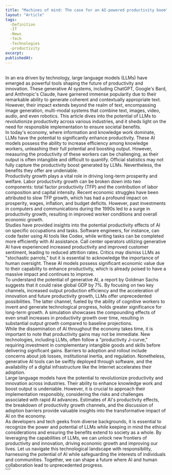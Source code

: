 ```yaml
---
title: "Machines of mind: The case for an AI-powered productivity boom"
layout: "Article"
tags: 
  -Definition
  -IT
  -News
  -Tech
  -Technologies
  -productivity
excerpt:
publishedAt:
---
```


<br/>
In an era driven by technology, large language models (LLMs) have emerged as powerful tools shaping the future of productivity and innovation. These generative AI systems, including ChatGPT, Google's Bard, and Anthropic's Claude, have garnered immense popularity due to their remarkable ability to generate coherent and contextually appropriate text. However, their impact extends beyond the realm of text, encompassing image generation, multi-modal systems that combine text, images, video, audio, and even robotics. This article dives into the potential of LLMs to revolutionize productivity across various industries, and it sheds light on the need for responsible implementation to ensure societal benefits.
<br/>
In today's economy, where information and knowledge work dominate, LLMs have the potential to significantly enhance productivity. These AI models possess the ability to increase efficiency among knowledge workers, unleashing their full potential and boosting output. However, measuring the productivity of these workers can be challenging, as their output is often intangible and difficult to quantify. Official statistics may not fully capture the productivity boost generated by LLMs. Nevertheless, the benefits they offer are undeniable.
<br/>
Productivity growth plays a vital role in driving long-term prosperity and welfare. Labor productivity growth can be broken down into two components: total factor productivity (TFP) and the contribution of labor composition and capital intensity. Recent economic struggles have been attributed to slow TFP growth, which has had a profound impact on prosperity, wages, inflation, and budget deficits. However, past investments in computers and communications during the 1990s led to a surge in productivity growth, resulting in improved worker conditions and overall economic growth.
<br/>
Studies have provided insights into the potential productivity effects of AI on specific occupations and tasks. Software engineers, for instance, can code faster using AI tools like Codex, while writing tasks can be completed more efficiently with AI assistance. Call center operators utilizing generative AI have experienced increased productivity and improved customer sentiment, leading to reduced attrition rates. Critics may dismiss LLMs as "stochastic parrots," but it is essential to acknowledge the importance of human oversight. These AI models possess significant economic value due to their capability to enhance productivity, which is already poised to have a massive impact and continues to improve.
<br/>
To understand the potential of generative AI, a report by Goldman Sachs suggests that it could raise global GDP by 7%. By focusing on two key channels, increased output production efficiency and the acceleration of innovation and future productivity growth, LLMs offer unprecedented possibilities. The latter channel, fueled by the ability of cognitive workers to invent and generate technological progress, holds greater significance for long-term growth. A simulation showcases the compounding effects of even small increases in productivity growth over time, resulting in substantial output growth compared to baseline projections.
<br/>
While the dissemination of AI throughout the economy takes time, it is important to note that productivity gains may not be immediate. New technologies, including LLMs, often follow a "productivity J-curve," requiring investment in complementary intangible goods and skills before delivering significant gains. Barriers to adoption and rollout include concerns about job losses, institutional inertia, and regulation. Nonetheless, generative AI tools can be swiftly deployed through software, and the availability of a digital infrastructure like the Internet accelerates their adoption.
<br/>
Large language models have the potential to revolutionize productivity and innovation across industries. Their ability to enhance knowledge work and boost output is undeniable. However, it is crucial to approach their implementation responsibly, considering the risks and challenges associated with rapid AI advances. Estimates of AI's productivity effects, the breakdown of productivity growth channels, and the discussion of adoption barriers provide valuable insights into the transformative impact of AI on the economy.
<br/>
As developers and tech geeks from diverse backgrounds, it is essential to recognize the power and potential of LLMs while keeping in mind the ethical considerations and ensuring the benefits extend to society as a whole. By leveraging the capabilities of LLMs, we can unlock new frontiers of productivity and innovation, driving economic growth and improving our lives. Let us navigate this technological landscape with responsibility, harnessing the potential of AI while safeguarding the interests of individuals and communities. Together, we can shape a future where AI and human collaboration lead to unprecedented progress. 
<br/>
<Button
  address="https://www.brookings.edu/research/machines-of-mind-the-case-for-an-ai-powered-productivity-boom/"
  text="Source"
/>